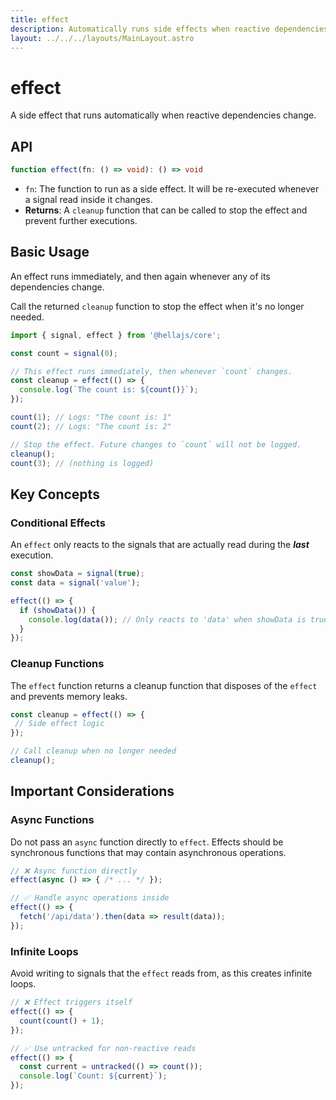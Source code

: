 ```yaml
---
title: effect
description: Automatically runs side effects when reactive dependencies change.
layout: ../../../layouts/MainLayout.astro
---
```


# effect

A side effect that runs automatically when reactive dependencies change.

## API

```typescript
function effect(fn: () => void): () => void
```
- `fn`: The function to run as a side effect. It will be re-executed whenever a signal read inside it changes.
- **Returns**: A `cleanup` function that can be called to stop the effect and prevent further executions.

## Basic Usage

An effect runs immediately, and then again whenever any of its dependencies change.

Call the returned `cleanup` function to stop the effect when it's no longer needed.

```typescript
import { signal, effect } from '@hellajs/core';

const count = signal(0);

// This effect runs immediately, then whenever `count` changes.
const cleanup = effect(() => {
  console.log(`The count is: ${count()}`);
});

count(1); // Logs: "The count is: 1"
count(2); // Logs: "The count is: 2"

// Stop the effect. Future changes to `count` will not be logged.
cleanup();
count(3); // (nothing is logged)
```

## Key Concepts

### Conditional Effects

An `effect` only reacts to the signals that are actually read during the ***last*** execution.

```typescript
const showData = signal(true);
const data = signal('value');

effect(() => {
  if (showData()) {
    console.log(data()); // Only reacts to 'data' when showData is true
  }
});
```

### Cleanup Functions

The `effect` function returns a cleanup function that disposes of the `effect` and prevents memory leaks.

```typescript
const cleanup = effect(() => {
 // Side effect logic
});

// Call cleanup when no longer needed
cleanup();
```


## Important Considerations

### Async Functions

Do not pass an `async` function directly to `effect`. Effects should be synchronous functions that may contain asynchronous operations.

```typescript
// ❌ Async function directly
effect(async () => { /* ... */ });

// ✅ Handle async operations inside
effect(() => {
  fetch('/api/data').then(data => result(data));
});
```

### Infinite Loops

Avoid writing to signals that the `effect` reads from, as this creates infinite loops.

```typescript
// ❌ Effect triggers itself
effect(() => {
  count(count() + 1);
});

// ✅ Use untracked for non-reactive reads
effect(() => {
  const current = untracked(() => count());
  console.log(`Count: ${current}`);
});
```